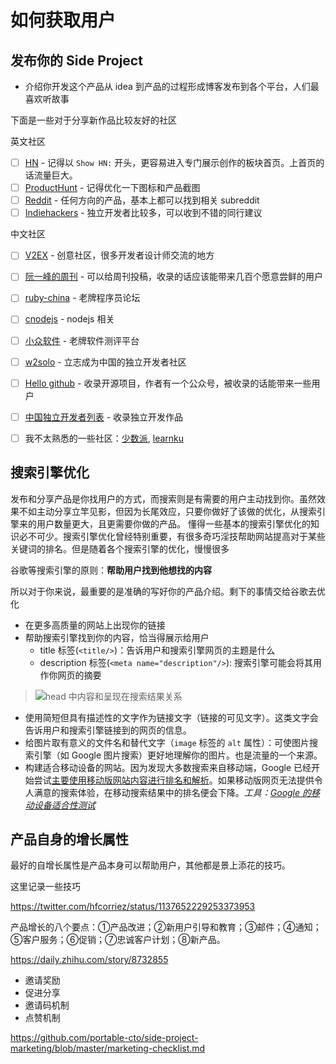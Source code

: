 # 如何获取用户

## 发布你的 Side Project

- 介绍你开发这个产品从 idea 到产品的过程形成博客发布到各个平台，人们最喜欢听故事

下面是一些对于分享新作品比较友好的社区

英文社区
  - [ ] [HN](https://news.ycombinator.com) - 记得以 `Show HN:` 开头，更容易进入专门展示创作的板块首页。上首页的话流量巨大。
  - [ ] [ProductHunt](https://producthunt.com) - 记得优化一下图标和产品截图
  - [ ] [Reddit](https://reddit.com) - 任何方向的产品，基本上都可以找到相关 subreddit
  - [ ] [Indiehackers](https://www.indiehackers.com/) - 独立开发者比较多，可以收到不错的同行建议

中文社区
  - [ ] [V2EX](http://v2ex.com) - 创意社区，很多开发者设计师交流的地方
  - [ ] [阮一峰的周刊](https://github.com/ruanyf/weekly/) - 可以给周刊投稿，收录的话应该能带来几百个愿意尝鲜的用户
  - [ ] [ruby-china](https://ruby-china.org/) - 老牌程序员论坛
  - [ ] [cnodejs](https://cnodejs.org) - nodejs 相关
  - [ ] [小众软件](https://www.appinn.com/) - 老牌软件测评平台
  - [ ] [w2solo](https://w2solo.com/) - 立志成为中国的独立开发者社区
  - [ ] [Hello github](https://github.com/521xueweihan/HelloGitHub) - 收录开源项目，作者有一个公众号，被收录的话能带来一些用户
  - [ ] [中国独立开发者列表](https://github.com/1c7/chinese-independent-developer) - 收录独立开发作品
  - [ ] 我不太熟悉的一些社区：[少数派](https://sspai.com), [learnku](https://learnku.com)


## 搜索引擎优化

发布和分享产品是你找用户的方式，而搜索则是有需要的用户主动找到你。虽然效果不如主动分享立竿见影，但因为长尾效应，只要你做好了该做的优化，从搜索引擎来的用户数量更大，且更需要你做的产品。
懂得一些基本的搜索引擎优化的知识必不可少。搜索引擎优化曾经特别重要，有很多奇巧淫技帮助网站提高对于某些关键词的排名。但是随着各个搜索引擎的优化，慢慢很多

谷歌等搜索引擎的原则：**帮助用户找到他想找的内容**

所以对于你来说，最重要的是准确的写好你的产品介绍。剩下的事情交给谷歌去优化


- 在更多高质量的网站上出现你的链接
- 帮助搜索引擎找到你的内容，恰当得展示给用户
  - title 标签(`<title/>`)：告诉用户和搜索引擎网页的主题是什么
  - description 标签(`<meta name="description"/>`): 搜索引擎可能会将其用作你网页的摘要

> ![head 中内容和呈现在搜索结果关系](https://raw.githubusercontent.com/timqian/images/master/Screen%20Shot%202019-03-15%20at%2010.01.27%20PM.png)

- 使用简短但具有描述性的文字作为链接文字（链接的可见文字）。这类文字会告诉用户和搜索引擎链接到的网页的信息。
- 给图片取有意义的文件名和替代文字（`image` 标签的 `alt` 属性）：可使图片搜索引擎（如 Google 图片搜索）更好地理解你的图片。也是流量的一个来源。
- 构建适合移动设备的网站。因为发现大多数搜索来自移动端，Google 已经开始尝试[主要使用移动版网站内容进行排名和解析](https://webmasters.googleblog.com/2016/11/mobile-first-indexing.html)。如果移动版网页无法提供令人满意的搜索体验，在移动搜索结果中的排名便会下降。*工具：[Google 的移动设备适合性测试](https://search.google.com/test/mobile-friendly)*

## 产品自身的增长属性

最好的自增长属性是产品本身可以帮助用户，其他都是景上添花的技巧。

这里记录一些技巧

https://twitter.com/hfcorriez/status/1137652229253373953

产品增长的八个要点：①产品改进；②新用户引导和教育；③邮件；④通知；⑤客户服务；⑥促销；⑦忠诚客户计划；⑧新产品。

https://daily.zhihu.com/story/8732855

- 邀请奖励
- 促进分享
- 邀请码机制
- 点赞机制

https://github.com/portable-cto/side-project-marketing/blob/master/marketing-checklist.md